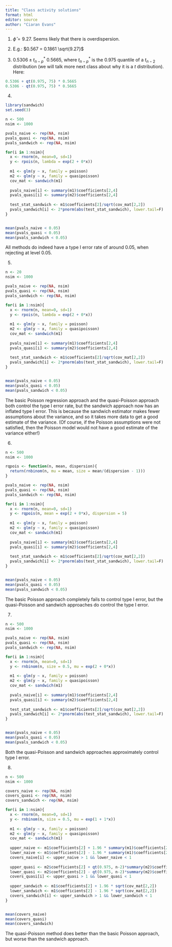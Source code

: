 ```yaml
---
title: "Class activity solutions"
format: html
editor: source
author: "Ciaran Evans"
---
```


1. $\widehat{\phi} = 9.27$. Seems likely that there is overdispersion.

2. E.g.: $0.567 = 0.1861 \sqrt{9.27}$

3. $0.5306 \pm t^*_{n-p} \ 0.5665$, where $t^*_{n-p}$ is the 0.975 quantile of a $t_{n-2}$ distribution (we will talk more next class about why it is a $t$ distribution). Here:

```r
0.5306 + qt(0.975, 75) * 0.5665
0.5306 - qt(0.975, 75) * 0.5665
```


4.

```r
library(sandwich)
set.seed(3)

n <- 500
nsim <- 1000

pvals_naive <- rep(NA, nsim)
pvals_quasi <- rep(NA, nsim)
pvals_sandwich <- rep(NA, nsim)

for(i in 1:nsim){
  x <- rnorm(n, mean=0, sd=1)
  y <- rpois(n, lambda = exp(2 + 0*x))
  
  m1 <- glm(y ~ x, family = poisson)
  m2 <- glm(y ~ x, family = quasipoisson)
  cov_mat <- sandwich(m1)
  
  pvals_naive[i] <- summary(m1)$coefficients[2,4]
  pvals_quasi[i] <- summary(m2)$coefficients[2,4]
  
  test_stat_sandwich <- m1$coefficients[2]/sqrt(cov_mat[2,2])
  pvals_sandwich[i] <- 2*pnorm(abs(test_stat_sandwich), lower.tail=F)
}


mean(pvals_naive < 0.05)
mean(pvals_quasi < 0.05)
mean(pvals_sandwich < 0.05)
```

All methods do indeed have a type I error rate of around 0.05, when rejecting at level 0.05.

5.

```r
n <- 20
nsim <- 1000

pvals_naive <- rep(NA, nsim)
pvals_quasi <- rep(NA, nsim)
pvals_sandwich <- rep(NA, nsim)

for(i in 1:nsim){
  x <- rnorm(n, mean=0, sd=1)
  y <- rpois(n, lambda = exp(2 + 0*x))
  
  m1 <- glm(y ~ x, family = poisson)
  m2 <- glm(y ~ x, family = quasipoisson)
  cov_mat <- sandwich(m1)
  
  pvals_naive[i] <- summary(m1)$coefficients[2,4]
  pvals_quasi[i] <- summary(m2)$coefficients[2,4]
  
  test_stat_sandwich <- m1$coefficients[2]/sqrt(cov_mat[2,2])
  pvals_sandwich[i] <- 2*pnorm(abs(test_stat_sandwich), lower.tail=F)
}


mean(pvals_naive < 0.05)
mean(pvals_quasi < 0.05)
mean(pvals_sandwich < 0.05)
```

The basic Poisson regression approach and the quasi-Poisson approach both control the type I error rate, but the sandwich approach now has an inflated type I error. This is because the sandwich estimator makes fewer assumptions about the variance, and so it takes more data to get a good estimate of the variance. (Of course, if the Poisson assumptions were not satisfied, then the Poisson model would not have a good estimate of the variance either!)

6.

```r
n <- 500
nsim <- 1000

rqpois <- function(n, mean, dispersion){
  return(rnbinom(n, mu = mean, size = mean/(dispersion - 1)))
}

pvals_naive <- rep(NA, nsim)
pvals_quasi <- rep(NA, nsim)
pvals_sandwich <- rep(NA, nsim)

for(i in 1:nsim){
  x <- rnorm(n, mean=0, sd=1)
  y <- rqpois(n, mean = exp(2 + 0*x), dispersion = 5)
  
  m1 <- glm(y ~ x, family = poisson)
  m2 <- glm(y ~ x, family = quasipoisson)
  cov_mat <- sandwich(m1)
  
  pvals_naive[i] <- summary(m1)$coefficients[2,4]
  pvals_quasi[i] <- summary(m2)$coefficients[2,4]
  
  test_stat_sandwich <- m1$coefficients[2]/sqrt(cov_mat[2,2])
  pvals_sandwich[i] <- 2*pnorm(abs(test_stat_sandwich), lower.tail=F)
}


mean(pvals_naive < 0.05)
mean(pvals_quasi < 0.05)
mean(pvals_sandwich < 0.05)
```

The basic Poisson approach completely fails to control type I error, but the quasi-Poisson and sandwich approaches do control the type I error.


7.


```r
n <- 500
nsim <- 1000

pvals_naive <- rep(NA, nsim)
pvals_quasi <- rep(NA, nsim)
pvals_sandwich <- rep(NA, nsim)

for(i in 1:nsim){
  x <- rnorm(n, mean=0, sd=1)
  y <- rnbinom(n, size = 0.5, mu = exp(2 + 0*x))
  
  m1 <- glm(y ~ x, family = poisson)
  m2 <- glm(y ~ x, family = quasipoisson)
  cov_mat <- sandwich(m1)
  
  pvals_naive[i] <- summary(m1)$coefficients[2,4]
  pvals_quasi[i] <- summary(m2)$coefficients[2,4]
  
  test_stat_sandwich <- m1$coefficients[2]/sqrt(cov_mat[2,2])
  pvals_sandwich[i] <- 2*pnorm(abs(test_stat_sandwich), lower.tail=F)
}


mean(pvals_naive < 0.05)
mean(pvals_quasi < 0.05)
mean(pvals_sandwich < 0.05)
```

Both the quasi-Poisson and sandwich approaches approximately control type I error.

8.

```r
n <- 500
nsim <- 1000

covers_naive <- rep(NA, nsim)
covers_quasi <- rep(NA, nsim)
covers_sandwich <- rep(NA, nsim)

for(i in 1:nsim){
  x <- rnorm(n, mean=0, sd=1)
  y <- rnbinom(n, size = 0.5, mu = exp(1 + 1*x))
  
  m1 <- glm(y ~ x, family = poisson)
  m2 <- glm(y ~ x, family = quasipoisson)
  cov_mat <- sandwich(m1)
  
  upper_naive <- m1$coefficients[2] + 1.96 * summary(m1)$coefficients[2, 2]
  lower_naive <- m1$coefficients[2] - 1.96 * summary(m1)$coefficients[2, 2]
  covers_naive[i] <- upper_naive > 1 && lower_naive < 1
  
  upper_quasi <- m2$coefficients[2] + qt(0.975, n-2)*summary(m2)$coefficients[2, 2]
  lower_quasi <- m2$coefficients[2] - qt(0.975, n-2)*summary(m2)$coefficients[2, 2]
  covers_quasi[i] <- upper_quasi > 1 && lower_quasi < 1
  
  upper_sandwich <- m1$coefficients[2] + 1.96 * sqrt(cov_mat[2,2])
  lower_sandwich <- m1$coefficients[2] - 1.96 * sqrt(cov_mat[2,2])
  covers_sandwich[i] <- upper_sandwich > 1 && lower_sandwich < 1
}


mean(covers_naive)
mean(covers_quasi)
mean(covers_sandwich)
```

The quasi-Poisson method does better than the basic Poisson approach, but worse than the sandwich approach.



